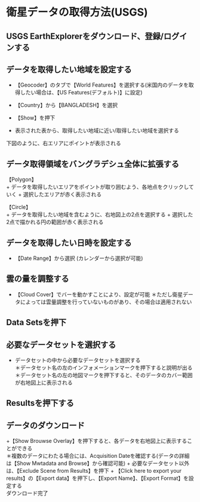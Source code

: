 # 衛星データの取得方法(USGS)

## USGS EarthExplorerをダウンロード、登録/ログインする

## データを取得したい地域を設定する
+ 【Geocoder】のタブで【World Features】を選択する(米国内のデータを取得したい場合は、【US Features(デフォルト)】に設定)
+ 【Country】から【BANGLADESH】を選択
+ 【Show】を押下

+ 表示された表から、取得したい地域に近い/取得したい地域を選択する  

下図のように、右エリアにポイントが表示される

## データ取得領域をバングラデシュ全体に拡張する
【Polygon】  
+ データを取得したいエリアをポイントが取り囲むよう、各地点をクリックしていく
+ 選択したエリアが赤く表示される  

【Circle】  
+ データを取得したい地域を含むように、右地図上の2点を選択する
+ 選択した2点で描かれる円の範囲が赤く表示される

## データを取得したい日時を設定する
+ 【Date Range】から選択
(カレンダーから選択が可能)

## 雲の量を調整する
+ 【Cloud Cover】でバーを動かすことにより、設定が可能
＊ただし衛星データによっては雲量調整を行っていないものがあり、その場合は適用されない

## Data Setsを押下

##  必要なデータセットを選択する
+ データセットの中から必要なデータセットを選択する  
＊データセット名の左のインフォメーションマークを押下すると説明が出る  
＊データセット名の左の地図マークを押下すると、そのデータのカバー範囲が右地図上に表示される

## Resultsを押下する

## データのダウンロード
+【Show Brouwse Overlay】を押下すると、各データを右地図上に表示することができる  
＊複数のデータにわたる場合には、Acquisition Dateを確認する(データの詳細は【Show Mwtadata and Browse】から確認可能)
+ 必要なデータセット以外は、【Exclude Scene from Results】を押下
+ 【Click here to export your results】の【Export data】を押下し、【Export Name】、【Export Format】を設定する  
ダウンロード完了
